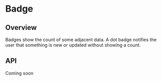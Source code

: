 
<Meta of={BadgeStories} />

# Badge

<ResourceLinks
  sourceCode="https://github.com/cultureamp/kaizen-design-system/tree/main/packages/components/src/Badge"
  figma="https://www.figma.com/file/ZRfnoNUXbGZv4eVWLbF4Az/%F0%9F%96%BC%EF%B8%8F-Component-Gallery?type=design&node-id=5-242&mode=design&t=ITSkv2Fu67xK6kBC-0"
  designGuidelines="https://cultureamp.atlassian.net/wiki/spaces/DesignSystem/pages/3064857333/Badge"
  className="!mb-8"
/>

<KaioNotification />

<Installation
  installCommand="yarn add @kaizen/components"
  importStatement='import { Badge } from "@kaizen/components"'
/>

## Overview

Badges show the count of some adjacent data. A dot badge notifies the user that something is new or updated without showing a count.

<Canvas of={BadgeStories.Playground} />
<Controls of={BadgeStories.Playground} />

## API

Coming soon
